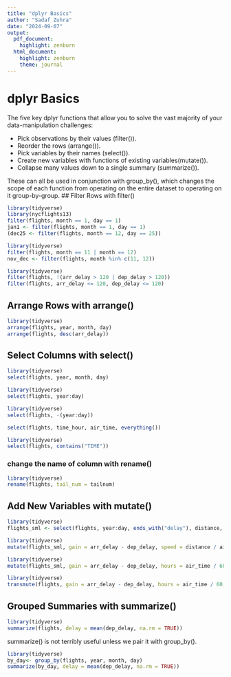 ```yaml
---
title: "dplyr Basics"
author: "Sadaf Zuhra"
date: "2024-09-07"
output: 
  pdf_document: 
    highlight: zenburn
  html_document: 
    highlight: zenburn
    theme: journal
---
```

# dplyr Basics
The five key dplyr functions
that allow you to solve the vast majority of your data-manipulation
challenges:

* Pick observations by their values (filter()).
* Reorder the rows (arrange()).
* Pick variables by their names (select()).
* Create new variables with functions of existing variables(mutate()).
* Collapse many values down to a single summary (summarize()).

These can all be used in conjunction with group_by(), which
changes the scope of each function from operating on the entire
dataset to operating on it group-by-group.
## Filter Rows with filter()
 
```r
library(tidyverse)
library(nycflights13)
filter(flights, month == 1, day == 1)
jan1 <- filter(flights, month == 1, day == 1)
(dec25 <- filter(flights, month == 12, day == 25))

```

```r
library(tidyverse)
filter(flights, month == 11 | month == 12)
nov_dec <- filter(flights, month %in% c(11, 12))

```

```r
library(tidyverse)
filter(flights, !(arr_delay > 120 | dep_delay > 120))
filter(flights, arr_delay <= 120, dep_delay <= 120)

```
## Arrange Rows with arrange()
```r
library(tidyverse)
arrange(flights, year, month, day)
arrange(flights, desc(arr_delay))

```
## Select Columns with select()
```r
library(tidyverse)
select(flights, year, month, day)

```

```r
library(tidyverse)
select(flights, year:day)

```

```r
library(tidyverse)
select(flights, -(year:day))

```

```r
select(flights, time_hour, air_time, everything())

```

```r
library(tidyverse)
select(flights, contains("TIME"))
```
### change the name of column with rename()
```r
library(tidyverse)
rename(flights, tail_num = tailnum)

```
## Add New Variables with mutate()
```r
library(tidyverse)
flights_sml <- select(flights, year:day, ends_with("delay"), distance, air_time)

```
  
```r
library(tidyverse)
mutate(flights_sml, gain = arr_delay - dep_delay, speed = distance / air_time * 60)

```

```r
library(tidyverse)
mutate(flights_sml, gain = arr_delay - dep_delay, hours = air_time / 60, gain_per_hour = gain / hours)

```

```r
library(tidyverse)
transmute(flights, gain = arr_delay - dep_delay, hours = air_time / 60, gain_per_hour = gain / hours)
```

## Grouped Summaries with summarize()
```r
library(tidyverse)
summarize(flights, delay = mean(dep_delay, na.rm = TRUE))
```
summarize() is not terribly useful unless we pair it with group_by().
```r
library(tidyverse)
by_day<- group_by(flights, year, month, day)
summarize(by_day, delay = mean(dep_delay, na.rm = TRUE))

```

















